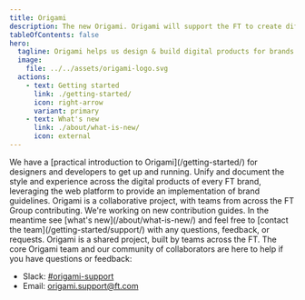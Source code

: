 ```yaml
---
title: Origami
description: The new Origami. Origami will support the FT to create differentiated products, targeting different audiences, by scaling Origami to support more brands and platforms.
tableOfContents: false
hero:
  tagline: Origami helps us design & build digital products for brands across the FT Group. Explore our new user interface components and patterns. Built from the ground up, with aligned Figma libraries, design guidelines, and multi-brand support powered by design tokens.
  image:
    file: ../../assets/origami-logo.svg
  actions:
    - text: Getting started
      link: ./getting-started/
      icon: right-arrow
      variant: primary
    - text: What's new
      link: ./about/what-is-new/
      icon: external
---
```



<CardGrid>
<Card title="Get started" icon="document">
	We have a [practical introduction to Origami](/getting-started/) for designers and developers to get up and running.
</Card>
<Card title="Mission" icon="rocket">
	Unify and document the style and experience across the digital products of
	every FT brand, leveraging the web platform to provide an implementation of
	brand guidelines.
</Card>
<Card title="Contribute" icon="star">
	Origami is a collaborative project, with teams from across the FT Group contributing. We're working on new contribution guides. In the meantime see [what's new](/about/what-is-new/) and feel free to [contact the team](/getting-started/support/) with any questions, feedback, or requests.
</Card>

<Card title="Contact" icon="slack">
  Origami is a shared project, built by teams across the FT. The core Origami team and our community of collaborators are here to help if you have questions or feedback:

  <ul>
    <li>Slack: <a href="https://financialtimes.slack.com/messages/origami-support">#origami-support</a></li>
    <li>Email:  <a href="mailto:origami.support@ft.com">origami.support@ft.com</a></li>
  </ul>
</Card>

</CardGrid>
